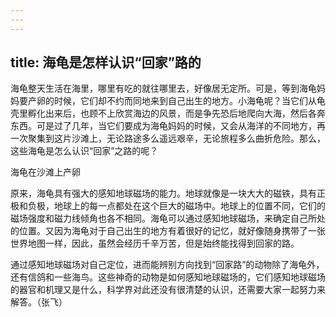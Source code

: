 ```yaml
---
---
---
```

title: 海龟是怎样认识“回家”路的
---




海龟整天生活在海里，哪里有吃的就往哪里去，好像居无定所。可是，等到海龟妈妈要产卵的时候，它们却不约而同地来到自己出生的地方。小海龟呢？当它们从龟壳里孵化出来后，也顾不上欣赏海边的风景，而是争先恐后地爬向大海，然后各奔东西。可是过了几年，当它们要成为海龟妈妈的时候，又会从海洋的不同地方，再一次聚集到这片沙滩上，无论路途多么遥远艰辛，无论旅程多么曲折危险。那么，这些海龟是怎么认识“回家”之路的呢？

海龟在沙滩上产卵



原来，海龟具有强大的感知地球磁场的能力。地球就像是一块大大的磁铁，具有正极和负极，地球上的每一点都处在这个巨大的磁场中。地球上的位置不同，它们的磁场强度和磁力线倾角也各不相同。海龟可以通过感知地球磁场，来确定自己所处的位置。又因为海龟对于自己出生的地方有着很好的记忆，就好像随身携带了一张世界地图一样，因此，虽然会经历千辛万苦，但是始终能找得到回家的路。

通过感知地球磁场对自己定位，进而能辨别方向找到“回家路”的动物除了海龟外，还有信鸽和一些海鸟。这些神奇的动物是如何感知地球磁场的，它们感知地球磁场的器官和机理又是什么，科学界对此还没有很清楚的认识，还需要大家一起努力来解答。（张飞）